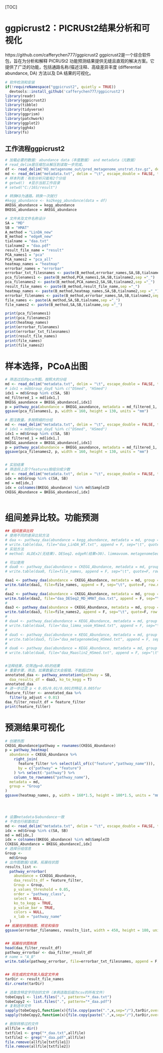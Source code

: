 [TOC]

# ggpicrust2：PICRUSt2结果分析和可视化
https://github.com/cafferychen777/ggpicrust2
ggpicrust2是一个综合软件包，旨在为分析和解释 PICRUSt2 功能预测结果提供无缝且直观的解决方案。它提供了广泛的功能，包括通路名称/描述注释、高级差异丰度 (differential abundance, DA) 方法以及 DA 结果的可视化。


```{r}
# 软件检测和安装
if(!requireNamespace("ggpicrust2", quietly = TRUE))
  devtools::install_github('cafferychen777/ggpicrust2')
library(readr)
library(ggpicrust2)
library(tibble)
library(tidyverse)
library(ggprism)
library(patchwork)
library(ggplot2)
library(ggh4x)
library(fs)
```

## 工作流程ggpicrust2

```{r}
# 加载必要的数据: abundance data（丰度数据） and metadata（元数据）
# read_delim是压缩包从解压到读取一步完成。
df <- read_delim("KO_metagenome_out/pred_metagenome_unstrat.tsv.gz", delim = "\t", col_names = TRUE, trim_ws = TRUE)
md <- read_delim("metadata.txt", delim = "\t", escape_double = FALSE, trim_ws = TRUE)
# 样本列表：有些分析只能有2个分组
# getwd()  #显示当前工作目录
# setwd("C:/16S/result")  

# 转换KO为通路。转换一次就行
#kegg_abundance <- ko2kegg_abundance(data = df)
AKEGG_abundance = kegg_abundance
BKEGG_abundance = AKEGG_abundance

# 文件夹及文件名称设计
SA = "MD"
SB = "HMAT"
A_method = "LinDA_new"
B_method = "edgeR_new"
tialname = "daa.txt"
tialname2 = "daa.pdf"
result_file_name = "result"
PCA_names1 = "pca"
PCA_names2 = "pca_all"
heatmap_names = "heatmap"
errorbar_names = "errorbar"
errorbar_txt_filesnames <- paste(B_method,errorbar_names,SA,SB,tialname,sep ="_")
pca_filenames1 <- paste(B_method,PCA_names1,SA,SB,tialname2,sep ="_")
pca_filenames2 <- paste(B_method,PCA_names2,SA,SB,tialname2,sep ="_")
result_file_names <- paste(B_method,result_file_name,sep ="_")
heatmap_names <- paste(B_method,heatmap_names,SA,SB,tialname2,sep ="_")
errorbar_filenames <- paste(B_method,errorbar_names,SA,SB,tialname2,sep ="_")
file_names <- paste(A_method,SA,SB,tialname,sep ="_")
file_names2 <- paste(B_method,SA,SB,tialname,sep ="_")

print(pca_filenames1)
print(pca_filenames2)
print(heatmap_names)
print(errorbar_filenames)
print(errorbar_txt_filesnames)
print(result_file_names)
print(file_names)
print(file_names2)

```



# 样本选择，PCoA出图
```{r}
# 筛选过后的pca作图。按照大的分组
md <- read_delim("metadata.txt", delim = "\t", escape_double = FALSE, trim_ws = TRUE)
# idx1 = md$Group_dayE %in% c("DSmed", "HSmed")
idx1 = md$Group %in% c(SA, SB)
md_filtered_1 = md[idx1,]
BKEGG_aaundance = BKEGG_abundance[,idx1]
p = pathway_pca(abundance = BKEGG_aaundance, metadata = md_filtered_1, group = "Group")
ggsave(pca_filenames1, p, width = 160, height = 130, units = "mm")

# 图注数量。多按照细的分组
md <- read_delim("metadata.txt", delim = "\t", escape_double = FALSE, trim_ws = TRUE)
# idx1 = md$Group_dayE %in% c("DSmed", "HSmed")
idx1 = md$Group %in% c(SA, SB)
md_filtered_1 = md[idx1,]
BKEGG_aaundance = BKEGG_abundance[,idx1]
p = pathway_pca(abundance = BKEGG_aaundance, metadata = md_filtered_1, group = "Group")
ggsave(pca_filenames2, p, width = 160, height = 130, units = "mm")


# 实验结果
# 筛选将上百个features按组分成少数
md <- read_delim("metadata.txt", delim = "\t", escape_double = FALSE, trim_ws = TRUE)
idx = md$Group %in% c(SA, SB)
md = md[idx,]
idx = colnames(BKEGG_abundance) %in% md$SampleID 
CKEGG_Abundance = BKEGG_abundance[,idx]
 
```



# 组间差异比较。功能预测
```{r}
## 组间差异比较
# 使用不同的差异比较方法
# daa <- pathway_daa(abundance = kegg_abundance, metadata = md, group = "Group", daa_method = "LinDA", select = NULL, p.adjust = "none", reference = "WT")
# write.table(daa, file="daa_LinDA_WT.txt", append = F, sep="\t", quote=F, row.names=F, col.names=T)
# 实验方法
# method: ALDEx2(无结果)、DESeq2、edgeR(结果>30)、limmavoom、metagenomeSeq、LinDA(无结果)、Maaslin2,ANCOM和ANCOMBC

# 可以使用
# daa0 <- pathway_daa(abundance = CKEGG_Abundance, metadata = md, group = "Group_dayE", daa_method = A_method, select = NULL, p.adjust = "none", reference = NULL)
# write.table(daa0, file=file_names, append = F, sep="\t", quote=F, row.names=F, col.names=T)

daa1 <- pathway_daa(abundance = CKEGG_Abundance, metadata = md, group = "Group", daa_method = "LinDA", select = NULL, p.adjust = "none", reference = SA)
write.table(daa1, file=file_names, append = F, sep="\t", quote=F, row.names=F, col.names=T)
# 
daa2 <- pathway_daa(abundance = CKEGG_Abundance, metadata = md, group = "Group", daa_method = "DESeq2", select = NULL, p.adjust = "none", reference = SA)
write.table(daa2, file="daa_DESeq2_MD_HMAT_daa.txt", append = F, sep="\t", quote=F, row.names=F, col.names=T)
# 
daa3 <- pathway_daa(abundance = CKEGG_Abundance, metadata = md, group = "Group", daa_method = "edgeR", select = NULL, p.adjust = "none", reference = SA)
write.table(daa3, file=file_names2, append = F, sep="\t", quote=F, row.names=F, col.names=T)
# 
# daa4 <- pathway_daa(abundance = KEGG_Abundance, metadata = md, group = "Group_dayE", daa_method = "limma voom", select = NULL, p.adjust = "none", reference = SA)
# write.table(daa4, file="daa_limma_voom_HSmed.txt", append = F, sep="\t", quote=F, row.names=F, col.names=T)
# 
# daa5 <- pathway_daa(abundance = KEGG_Abundance, metadata = md, group = "Group_dayE", daa_method = "metagenomeSeq", select = NULL, p.adjust = "none", reference = SA)
# write.table(daa5, file="daa_metagenomeSeq_HSmed.txt", append = F, sep="\t", quote=F, row.names=F, col.names=T)
# 
# daa6 <- pathway_daa(abundance = KEGG_Abundance, metadata = md, group = "Group_dayE", daa_method = "Maaslin2", select = NULL, p.adjust = "none", reference = SA)
# write.table(daa6, file="daa_Maaslin2_HSmed.txt", append = F, sep="\t", quote=F, row.names=F, col.names=T)


#注释结果，仅筛选p<0.05的结果
# 重要步骤，筛选，如果数量过大会报错。不能超过30
annotated_daa <- pathway_annotation(pathway = SB,
  daa_results_df = daa3, ko_to_kegg = T)
annotated_daa
# 进一步过滤 p < 0.05/0.01/0.001的特征.0.005for
feature_filter <- annotated_daa %>% 
  filter(p_adjust < 0.01)
daa_filter_result_df = feature_filter
print(feature_filter)

```



# 预测结果可视化
```{r}
# 创建热图
CKEGG_Abundance$pathway = rownames(CKEGG_Abundance)
p = pathway_heatmap(
  abundance = CKEGG_Abundance %>% 
    right_join(
      feature_filter %>% select(all_of(c("feature","pathway_name"))),
      by = c("pathway" = "feature")
    ) %>% select(-"pathway") %>% 
    column_to_rownames("pathway_name"),
  metadata = md, 
  group = "Group"
)
ggsave(heatmap_names, p, width = 160*1.5, height = 100*1.5, units = "mm")




# 设置metadata与abundance一致
# 不改也行前面改过
md <- read_delim("metadata.txt", delim = "\t", escape_double = FALSE, trim_ws = TRUE)
idx = md$Group %in% c(SA, SB)
md = md[idx,]
idx = colnames(BKEGG_abundance) %in% md$SampleID 
CCKEGG_Abundance = BKEGG_abundance[,idx]
# 选择分组信息
Group <-
  md$Group
# 出作图数据/结果。拓展柱状图
results_list <-
  pathway_errorbar(
    abundance = CCKEGG_Abundance,
    daa_results_df = feature_filter,
    Group = Group,
    p_values_threshold = 0.05,
    order = "pathway_class",
    select = NULL,
    ko_to_kegg = TRUE,
    p_value_bar = TRUE,
    colors = NULL,
    x_lab = "pathway_name"
  )
## 拓展柱状图绘图、预览和保存
ggsave(errorbar_filenames, results_list, width = 450, height = 180, units = "mm")


## 拓展柱状图制表
head(daa_filter_result_df)
pathway_errorbar <- daa_filter_result_df
# name = "A_B"
write.table(pathway_errorbar, file=errorbar_txt_filesnames, append = F, sep="\t", quote=F, row.names=F, col.names=T)


## 将生成的文件放入指定文件夹
tarDir <- result_file_names
dir.create(tarDir)

# 选取含特定字符创的文件（本例选取后缀为csv的所有文件）
tobeCopy1 <- list.files(".", pattern="*_daa.txt")
tobeCopy2 <- list.files(".", pattern="*_daa.pdf")
# 复制选中文件
sapply(tobeCopy1,function(x){file.copy(paste(".",x,sep="/"),tarDir,overwrite = TRUE)})
sapply(tobeCopy2,function(x){file.copy(paste(".",x,sep="/"),tarDir,overwrite = TRUE)})

# 删除转移过的文件
allfile = dir()
txtfile1 <- grep("*_daa.txt",allfile)
txtfile2 <- grep("*_daa.pdf",allfile)
file.remove(allfile[txtfile1])
file.remove(allfile[txtfile2])



```    

 